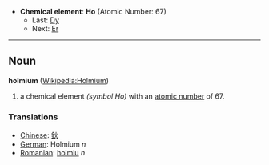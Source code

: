 *'''Chemical element''': '''Ho''' (Atomic Number: 67)
**Last: [[Dysprosium|Dy]]
**Next: [[Erbium|Er]]
----
== Noun ==
'''holmium''' ([[en:Holmium|Wikipedia:Holmium]])

# a chemical element ''(symbol Ho)'' with an [[atomic number]] of 67.

===Translations===
*[[Chinese]]: [[鈥]]
*[[German]]: Holmium ''n''
*[[Romanian]]: [[holmiu]] ''n''